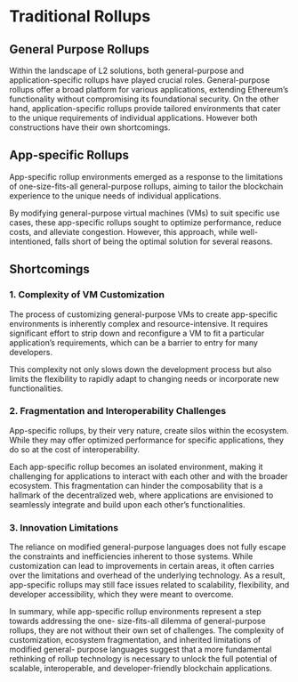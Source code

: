 # Traditional Rollups

## General Purpose Rollups

Within the landscape of L2 solutions, both general-purpose and application-specific rollups have played crucial roles. General-purpose rollups offer a broad platform for various applications, extending Ethereum’s functionality without compromising its foundational security. On the other hand, application-specific rollups provide tailored environments that cater to the unique requirements of individual applications. However both constructions have their own shortcomings.

## App-specific Rollups

App-specific rollup environments emerged as a response to the limitations of one-size-fits-all general-purpose rollups, aiming to tailor the blockchain experience to the unique needs of individual applications.

By modifying general-purpose virtual machines (VMs) to suit specific use cases, these app-specific rollups sought to optimize performance, reduce costs, and alleviate congestion. However, this approach, while well-intentioned, falls short of being the optimal solution for several reasons.

## Shortcomings

### 1. Complexity of VM Customization

The process of customizing general-purpose VMs to create app-specific environments is inherently complex and resource-intensive. It requires significant effort to strip down and reconfigure a VM to fit a particular application’s requirements, which can be a barrier to entry for many developers.

This complexity not only slows down the development process but also limits the flexibility to rapidly adapt to changing needs or incorporate new functionalities.

### 2. Fragmentation and Interoperability Challenges

App-specific rollups, by their very nature, create silos within the ecosystem. While they may offer optimized performance for specific applications, they do so at the cost of interoperability.

Each app-specific rollup becomes an isolated environment, making it challenging for applications to interact with each other and with the broader ecosystem. This fragmentation can hinder the composability that is a hallmark of the decentralized web, where applications are envisioned to seamlessly integrate and build upon each other’s functionalities.

### 3. Innovation Limitations

The reliance on modified general-purpose languages does not fully escape the constraints and inefficiencies inherent to those systems. While customization can lead to improvements in certain areas, it often carries over the limitations and overhead of the underlying technology. As a result, app-specific rollups may still face issues related to scalability, flexibility, and developer accessibility, which they were meant to overcome.

In summary, while app-specific rollup environments represent a step towards addressing the one- size-fits-all dilemma of general-purpose rollups, they are not without their own set of challenges. The complexity of customization, ecosystem fragmentation, and inherited limitations of modified general- purpose languages suggest that a more fundamental rethinking of rollup technology is necessary to unlock the full potential of scalable, interoperable, and developer-friendly blockchain applications.
